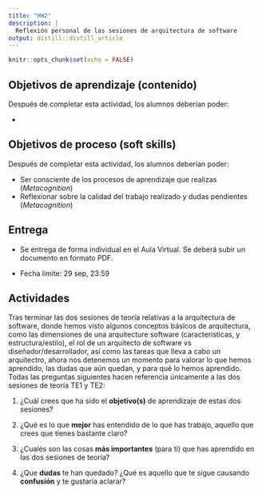 ```yaml
---
title: "HW2"
description: |
  Reflexión personal de las sesiones de arquitectura de software
output: distill::distill_article
---
```


```r
knitr::opts_chunk$set(echo = FALSE)
```

## Objetivos de aprendizaje (contenido)

Después de completar esta actividad, los alumnos deberían poder:

-   

## Objetivos de proceso (soft skills)

Después de completar esta actividad, los alumnos deberían poder:

-   Ser consciente de los procesos de aprendizaje que realizas (*Metacognition*)
-   Reflexionar sobre la calidad del trabajo realizado y dudas pendientes (*Metacognition*)

## Entrega

-   Se entrega de forma individual en el Aula Virtual. Se deberá subir un documento en formato PDF.

-   Fecha límite: 29 sep, 23:59

## Actividades

Tras terminar las dos sesiones de teoría relativas a la arquitectura de software, donde hemos visto algunos conceptos básicos de arquitectura, como las dimensiones de una arquitecture software (caracteristicas, y estructura/estilo), el rol de un arquitecto de software vs diseñador/desarrollador, así como las tareas que lleva a cabo un arquitectro, ahora nos detenemos un momento para valorar lo que hemos aprendido, las dudas que aún quedan, y para qué lo hemos aprendido. Todas las preguntas siguientes hacen referencia únicamente a las dos sesiones de teoría TE1 y TE2:

1.  ¿Cuál crees que ha sido el **objetivo(s)** de aprendizaje de estas dos sesiones?

2.  ¿Qué es lo que **mejor** has entendido de lo que has trabajo, aquello que crees que tienes bastante claro?

3.  ¿Cualés son las cosas **más importantes** (para ti) que has aprendido en las dos sesiones de teoría?

4.  ¿Que **dudas** te han quedado? ¿Qué es aquello que te sigue causando **confusión** y te gustaría aclarar?

### 
